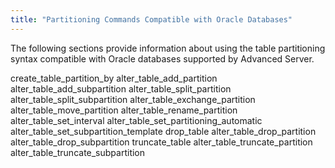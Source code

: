 ```yaml
---
title: "Partitioning Commands Compatible with Oracle Databases"
---
```


<div id="partitioning_commands_compatible_with_oracle_databases" class="registered_link"></div>


The following sections provide information about using the table partitioning syntax compatible with Oracle databases supported by Advanced Server.

<div class="toctree" data-maxdepth="4">

create_table_partition_by alter_table_add_partition alter_table_add_subpartition alter_table_split_partition alter_table_split_subpartition alter_table_exchange_partition alter_table_move_partition alter_table_rename_partition alter_table_set_interval alter_table_set_partitioning_automatic alter_table_set_subpartition_template drop_table alter_table_drop_partition alter_table_drop_subpartition truncate_table alter_table_truncate_partition alter_table_truncate_subpartition

</div>
